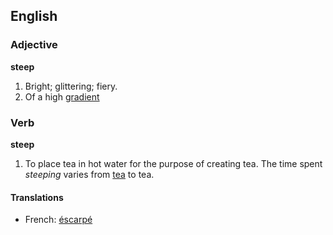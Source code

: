 ==English==

===Adjective===

'''steep'''

#Bright; glittering; fiery.
#Of a high [[gradient]]

===Verb===

'''steep'''
#To place tea in hot water for the purpose of creating tea. The time spent ''steeping'' varies from [[w:tea|tea]] to tea.

====Translations====
*French: [[éscarpé]]